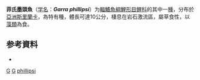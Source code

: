 {{Speciesbox 
| genus = Garra
| species = phillipsi
| status = DD
| status_system = IUCN3.1
| authority = [[Deraniyagala|Deraniyagala]], 1933
| synonyms = *''Garra ceylonensis phillipsi''<br /><small>Deraniyagala, 1933</small>
}}

'''菲氏墨頭魚'''（[[学名|学名]]：'''''Garra phillipsi'''''）为[[輻鰭魚綱|輻鰭魚綱]][[鯉形目|鯉形目]][[鲤科|鲤科]]的其中一[[種|種]]，分布於[[亞洲|亞洲]][[斯里蘭卡|斯里蘭卡]]，為特有種，體長可達10公分，棲息在岩石激流區，屬草食性，以[[藻類|藻類]]為食。

== 参考資料 ==
*{{FishBase_species|genus=Garra|species=phillipsi|year=2011|month=12}}

{{Taxonbar}}

[[Category:1933年描述的鱼类|G]]
[[Category:IUCN红色名录数据缺乏物种|G]]
[[Category:墨头鱼属|phillipsi]]